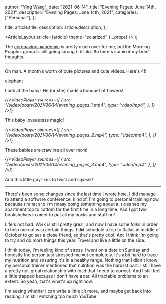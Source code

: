 
  author: "Ying Wang",
  date: "2021-06-14",
  title: "Evening Pages: June 14th, 2021",
  description: "Evening Pages: June 14th, 2021",
  categories: ["Personal"],
};

  title: article.title,
  description: article.description,
};

  <ArticleLayout article={article} theme="solarized" {...props} />
);

The [coronavirus
pandemic](https://en.wikipedia.org/wiki/2019-20_coronavirus_pandemic) is pretty
much over for me, but the Morning Poppins group is still going strong (I think).
So here's some of my brief thoughts.

---

Oh man. A month's worth of cute pictures and cute videos. Here's 4!!

[elephant](/img/posts/2021/06/14/evening_pages.png)

Look at the baby!! He (or she) made a bouquet of flowers!

{/*<VideoPlayer
  sources={[
    {
      src: "/video/posts/2021/06/14/evening_pages_1.mp4",
      type: "video/mp4",
    },
  ]}
/>*/}

This baby loveeessss magic!

{/*<VideoPlayer
  sources={[
    {
      src: "/video/posts/2021/06/14/evening_pages_2.mp4",
      type: "video/mp4",
    },
  ]}
/>*/}

These babies are crawling all over mom!

{/*<VideoPlayer
  sources={[
    {
      src: "/video/posts/2021/06/14/evening_pages_3.mp4",
      type: "video/mp4",
    },
  ]}
/>*/}

And this little guy likes to twist and squeak!

---

There's been some changes since the last time I wrote here. I did manage to
attend a software conference, kind of. I'm going to personal training now,
because I'm fat and I'm finally doing something about it. I cleaned my apartment
top to bottom for the first time in a long time. And I got two bookshelves in
order to put all my books and stuff on!

Life's not bad. Work is still pretty great, and now I have some folks in order
to help me out with certain things. I did schedule a trip to Dallas in middle of
October to go see a close friend, so that's pretty cool. And I think I'm going
to try and do more things this year. Travel and live a little on the side.

I think today, I'm feeling kind of stress. I went on a date on Sunday and
honestly the person just stressed me out completely. It's a bit hard to trace my
nutrition and ensuring it's in a healthy range. Nothing that I didn't know; my
personal trainer mentioned that nutrition was the hardest part. I still have a
pretty not-great relationship with food that I need to correct. And I still feel
a little trapped because I don't have a car. All tractable problems to an
extent. So yeah, that's what's up right now.

I'm seeing whether I can write a little bit more, and maybe get back into
reading. I'm still watching too much YouTube.
